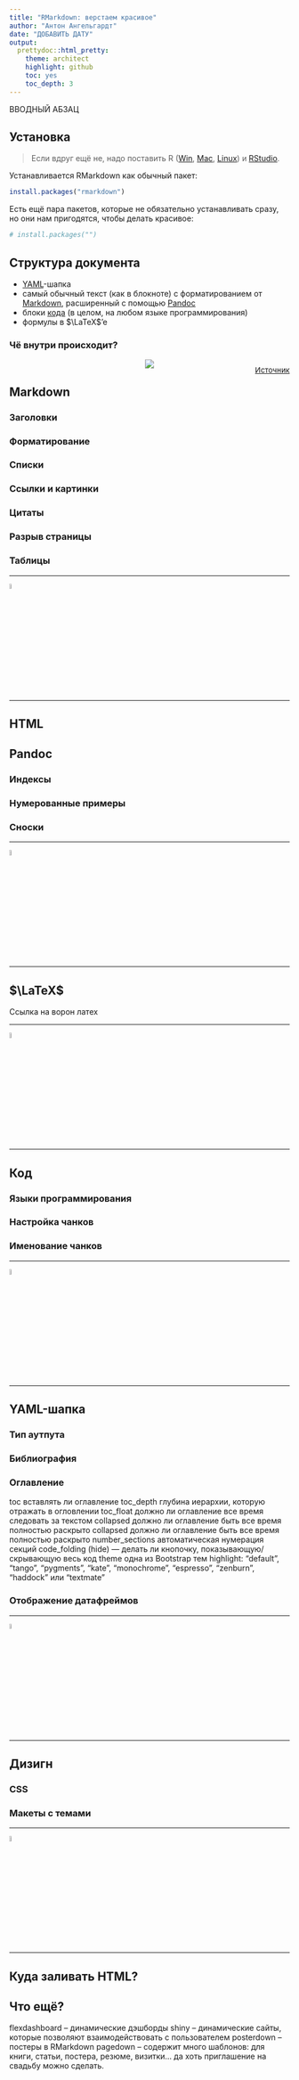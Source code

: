```yaml
---
title: "RMarkdown: верстаем красивое"
author: "Антон Ангельгардт"
date: "ДОБАВИТЬ ДАТУ"
output:
  prettydoc::html_pretty:
    theme: architect
    highlight: github
    toc: yes
    toc_depth: 3
---
```


ВВОДНЫЙ АБЗАЦ

## Установка {#installing}

> Если вдруг ещё не, надо поставить R ([Win](https://cran.r-project.org/bin/windows/base/), [Mac](https://cran.r-project.org/bin/macosx/), [Linux](https://cran.rstudio.com/bin/linux/)) и [RStudio](https://www.rstudio.com/products/rstudio/download/).

Устанавливается RMarkdown как обычный пакет:

```r
install.packages("rmarkdown")
```

Есть ещё пара пакетов, которые не обязательно устанавливать сразу, но они нам пригодятся, чтобы делать красивое:

```r
# install.packages("")
```

## Структура документа {#structure}

* [YAML]()-шапка
* самый обычный текст (как в блокноте) с форматированием от [Markdown](), расширенный с помощью [Pandoc]()
* блоки [кода](#code) (в целом, на любом языке программирования)
* формулы в $\LaTeX$’e


### Чё внутри происходит? {#under-the-hood}



<center>
<img src="workflow.png">
</center>
<p style="float:right; font-size:10pt; margin-top:-5px">
[Источник](https://bookdown.org/yihui/rmarkdown-cookbook/rmarkdown-process.html)
</p>


## Markdown {#markdown}

### Заголовки {#headers}

### Форматирование {#formatting}

### Списки {#lists}

### Ссылки и картинки {#links-and-pics}

### Цитаты {#quotes}

### Разрыв страницы {#page-break}

### Таблицы {#tables}

***

<img src="code.png" style="width:5%; min-width: 30px">

***


## HTML {#html}


## Pandoc {#pandoc}

### Индексы {#sub-and-superscripts}

### Нумерованные примеры {#numbering}

### Сноски {#footnotes}


***

<img src="code.png" style="width:5%; min-width: 30px">

***


## $\LaTeX$ {#latex}

Ссылка на ворон латех


***

<img src="code.png" style="width:5%; min-width: 30px">

***


## Код {#code}

### Языки программирования {#languages}

### Настройка чанков {#chunk-settings}

### Именование чанков {#chunk-naming}


***

<img src="code.png" style="width:5%; min-width: 30px">

***


## YAML-шапка {#yaml}

### Тип аутпута {#output}

### Библиография {#bibtex}

### Оглавление {#toc}

toc вставлять ли оглавление
toc_depth глубина иерархии, которую отражать в огловлении
toc_float должно ли оглавление все время следовать за текстом
collapsed должно ли оглавление быть все время полностью раскрыто
collapsed должно ли оглавление быть все время полностью раскрыто
number_sections автоматическая нумерация секций
code_folding (hide) — делать ли кнопочку, показывающую/скрывающую весь код
theme одна из Bootstrap тем
highlight: “default”, “tango”, “pygments”, “kate”, “monochrome”, “espresso”, “zenburn”, “haddock” или “textmate”

### Отображение датафреймов {#df}


***

<img src="code.png" style="width:5%; min-width: 30px">

***


## Дизигн {#design}

### CSS {#css}

### Макеты с темами {#themes}


***

<img src="code.png" style="width:5%; min-width: 30px">

***


## Куда заливать HTML? {#html-hosts}


## Что ещё? {#more}

flexdashboard – динамические дэшборды
shiny – динамические сайты, которые позволяют взаимодействовать с пользователем
posterdown – постеры в RMarkdown
pagedown – содержит много шаблонов: для книги, статьи, постера, резюме, визитки… да хоть приглашение на свадьбу можно сделать.


